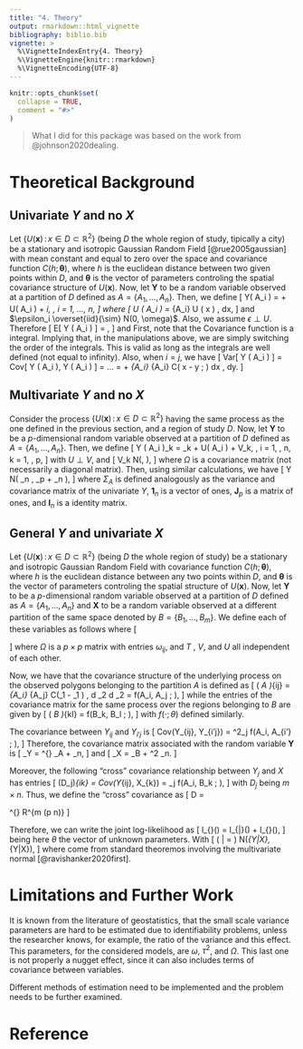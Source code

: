 ```yaml
---
title: "4. Theory"
output: rmarkdown::html_vignette
bibliography: biblio.bib
vignette: >
  %\VignetteIndexEntry{4. Theory}
  %\VignetteEngine{knitr::rmarkdown}
  %\VignetteEncoding{UTF-8}
---
```


```r
knitr::opts_chunk$set(
  collapse = TRUE,
  comment = "#>"
)
```

> What I did for this package was based on the work from @johnson2020dealing.

# Theoretical Background

## Univariate $Y$ and no $X$

Let $\{ U(\mathbf{x}) \,:\, x \in D \subset \mathbb{R}^2 \}$ (being $D$ the
whole region of study, tipically a city) be a stationary and isotropic Gaussian
Random Field [@rue2005gaussian] with mean constant and equal to zero over the
space and covariance function $C(h; \mathbf{\theta})$, where $h$ is the
euclidean distance between two given points within $D$, and $\mathbf{\theta}$ is
the vector of parameters controling the spatial covariance structure of
$U(\mathbf{x})$. Now, let $\mathbf{Y}$ to be a random variable observed at a
partition of $D$ defined as $A = \{A_1, \dots, A_n \}$. Then, we define
\[
Y( A_i ) = \alpha + U( A_i ) + \epsilon_i, \, i = 1, ..., n,
\]
where
\[
U ( A_i ) = \frac{ 1 }{ \lvert A_i \rvert } \int_{A_i} U ( x ) \, dx,
\]
and $\epsilon_i \overset{iid}{\sim} N(0, \omega)$. Also, we assume $\epsilon
\perp U$.  Therefore
\[
E[ Y ( A_i  )  ] = \alpha,
\]
and
\begin{align*}
Cov[ Y ( A_i ), Y ( A_j ) ] & = Cov[\alpha + U( A_i ) + \epsilon_i, \alpha + U(
A_j ) + \epsilon_j] \\
& = Cov[ U( A_i ), U( A_j ) ] 
= Cov \left[ \frac{1}{\lvert A_i \rvert} \int_{A_i} U ( x ) \, dx,
\frac{1}{\lvert A_j \rvert} \int_{A_j} U ( y ) \, dy \right] \\
& =
\frac{1}{\lvert A_i \rvert \lvert A_j \rvert} \int_{A_j} \int_{A_i}
Cov \left[ U ( x ),
U ( y )  \right]
\, dx \, dy \\
& = 
\frac{1}{\lvert A_i \rvert \lvert A_j \rvert} \int_{A_j} \int_{A_i}
C( \lVert x - y \rVert ; \theta) dx \, dy = f(A_i, A_j ; \theta).
\end{align*}
First, note that the Covariance function is a integral. Implying that, in the
manipulations above, we are simply switching the order of the integrals. This is
valid as long as the integrals are well defined (not equal to infinity). Also,
when $i = j$, we have
\[
Var[ Y ( A_i ) ] = Cov[ Y ( A_i ), Y ( A_i ) ] = ... = \omega + \frac{1}{\lvert
A_i \rvert \lvert A_i \rvert} \int_{A_i} \int_{A_i} C( \lVert x - y \rVert ;
\theta) dx \, dy.
\]

## Multivariate $Y$ and no $X$

Consider the process $\{ U(\mathbf{x}) \,:\, x \in D \subset \mathbb{R}^2 \}$
having the same process as the one defined in the previous section, and a region
of study $D$. Now, let $\mathbf{Y}$ to be a _p_-dimensional random variable
observed at a partition of $D$ defined as $A = \{A_1, \dots, A_n \}$. Then, we
define
\[
Y ( A_i )_k = \alpha_k + U( A_i ) + V_k, \, i = 1, \ldots, n, k = 1, \ldots, p,
\]
with $U \perp V$, and
\[
V_k \overset{iid}{\sim} N\left(\mathbf{0}, \Omega \right),
\]
where $\Omega$ is a covariance matrix (not necessarily a diagonal matrix).
Then, using similar calculations, we have
\[
Y \sim N( \mathbf{1}_n \otimes \mathbf{\alpha}, 
\mathbf{J}_p \otimes \Sigma{A} + \mathbf{I}_n \Omega \),
\]
where $\Sigma_{A}$ is defined analogously as the variance and covariance matrix
of the univariate $Y$, $\mathbf{1}_n$ is a vector of ones, $\mathbf{J}_p$ is a
matrix of ones, and $\mathbf{I}_n$ is a identity matrix.

## General $Y$ and univariate $X$

Let $\{ U(\mathbf{x}) \,:\, x \in D \subset \mathbb{R}^2 \}$ (being $D$ the
whole region of study) be a stationary and isotropic Gaussian Random Field with
covariance function $C(h; \mathbf{\theta})$, where $h$ is the euclidean distance
between any two points within $D$, and $\mathbf{\theta}$ is the vector of
parameters controling the spatial structure of $U(\mathbf{x})$. Now, let
$\mathbf{Y}$ to be a $p$-dimensional random variable observed at a partition of
$D$ defined as $A = \{A_1, \dots, A_n \}$ and $\mathbf{X}$ to be a random
variable observed at a different partition of the same space denoted by $B =
\{B_1, \dots, B_m \}$. We define each of these variables as follows
\begin{equation}
\label{eq:model_1}
\left \{
\begin{array}{l}
Y_{ij} = \alpha_j + \beta_j U( A_i ) + V_{ij}, \, i = 1, \dots, n; \, j = 1, \dots, p \\
X_{k} = \gamma + U( B_k ) + T_{k}, \, k = 1, \dots, m;
\end{array} \right.
\end{equation}
where
\[
\begin{array}{l}
U( A_i ) = \lvert A_i \rvert ^ {-1} \int_{A_i} U(\mathbf{s}) \, d \mathbf{s} \\
U( B_k ) = \lvert B_k \rvert ^ {-1} \int_{B_k} U(\mathbf{s}) \, d \mathbf{s} \\
V_{i} = (V_{i1}, \dots, V_{ip})' \overset{iid}{\sim} N(\mathbf{0}, \Omega) \\
T_{k} = \overset{iid}{\sim} N(\mathbf{0}, \tau^2) \\
T_{ij} \perp V_{kl} , \quad T_{ij} \perp U, \quad V_{kl} \perp U,
\end{array}
\]
where $\Omega$ is a $p \times p$ matrix with entries $\omega_{ij}$, and $T$ ,
$V$, and $U$ all independent of each other.

Now, we have that the covariance structure of the underlying process on the
observed polygons belonging to the partition $A$ is defined as
\[
( \Sigma_A )_{ij} = \frac{1}{\lvert A_i \rvert \lvert A_j \rvert} \int_{A_i}
\int_{A_j} C(\Vert \mathbf{s}_1 - \mathbf{s}_1 \Vert) \, d \mathbf{s}_2 d
\mathbf{s}_2 = f(A_i, A_j ; \theta),
\]
while the entries of the covariance matrix for the same process over the regions
belonging to $B$ are given by
\[
( \Sigma_B )_{kl} =  f(B_k, B_l ; \theta),
\]
with $f( \cdot ; \theta)$ defined similarly.

The covariance between $Y_{ij}$ and $Y_{i'j}$ is
\[
Cov(Y_{ij}, Y_{i'j}) = \beta^2_j f(A_i, A_{i'} ; \theta),
\]
Therefore, the covariance matrix associated with the random variable $\mathbf{Y}$ is
\[
\Sigma_Y = \mathbf{\beta} \mathbf{\beta}^{\top} \otimes \Sigma_A +
\Omega \otimes \mathbf{I}_n,
\]
and
\[
\Sigma_X = \Sigma_B + \tau^2 \cdot \mathbf{I}_n.
\]

Moreover, the following "cross" covariance relationship between $Y_{j}$ and
$X$ has entries
\[
(D_j)_{ik} = Cov(Y_{ij}, X_{k}) = \beta_j f(A_i, B_k ; \theta),
\]
with $D_j$ being $m \times n$.
Thus, we define the "cross" covariance as
\[
D = \begin{pmatrix}
D_1 & \cdots & D_p
\end{pmatrix}^{\top} \in R^{m \times (p \cdot n)}
\]

Therefore, we can write the joint log-likelihood as
\[
l_{\mathbf{Y}\mathbf{X}}(\theta) = 
l_{\mathbf{Y}|\mathbf{X}}(\theta) +
l_{\mathbf{X}}(\theta),
\]
being here $\theta$ the vector of unknown parameters. With
\[
(\mathbf{Y} | \mathbf{X} = \mathbf{x}) \sim N(\mu_{Y|X}, \Sigma_{Y|X}),
\]
where
\begin{align*}
& \mu_{Y|X} = \mathbf{1}_n \otimes \mathbf{\alpha} + 
D^{\top} \Sigma^{-1}_X ( \mathbf{x} - \gamma \cdot \mathbf{1}_m) \\
& \Sigma_{Y|X} = \Sigma_Y - D^{\top} \Sigma^{-1}_X D,
\end{align*}
come from standard theoremos involving the multivariate normal
[@ravishanker2020first].

# Limitations and Further Work

It is known from the literature of geostatistics, that the small scale variance
parameters are hard to be estimated due to identifiability problems, unless the
researcher knows, for example, the ratio of the variance and this effect. This
parameters, for the considered models, are $\omega$, $\tau^2$, and
$\Omega$. This last one is not properly a nugget effect, since it can also
includes terms of covariance between variables.  

Different methods of estimation need to be implemented and the problem needs to
be further examined.

# Reference
